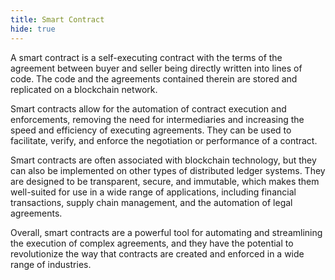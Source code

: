 ```yaml
---
title: Smart Contract
hide: true
---
```


A smart contract is a self-executing contract with the terms of the agreement between buyer and seller being directly written into lines of code. The code and the agreements contained therein are stored and replicated on a blockchain network.

Smart contracts allow for the automation of contract execution and enforcements, removing the need for intermediaries and increasing the speed and efficiency of executing agreements. They can be used to facilitate, verify, and enforce the negotiation or performance of a contract.

Smart contracts are often associated with blockchain technology, but they can also be implemented on other types of distributed ledger systems. They are designed to be transparent, secure, and immutable, which makes them well-suited for use in a wide range of applications, including financial transactions, supply chain management, and the automation of legal agreements.

Overall, smart contracts are a powerful tool for automating and streamlining the execution of complex agreements, and they have the potential to revolutionize the way that contracts are created and enforced in a wide range of industries.
